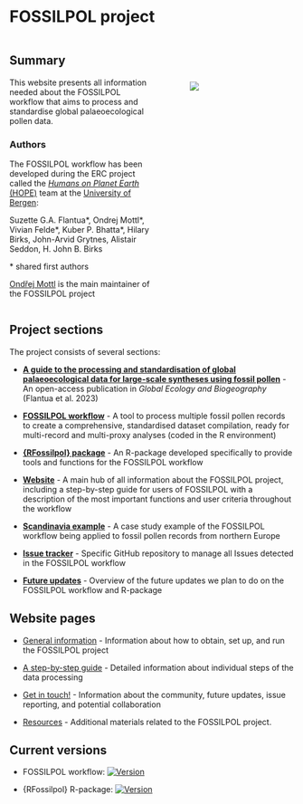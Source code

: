# FOSSILPOL project

:::: {.columns}

::: {.column width="55%"}
## Summary

This website presents all information needed about the FOSSILPOL workflow that aims to process and standardise global palaeoecological pollen data.

### Authors

The FOSSILPOL workflow has been developed during the ERC project called the [*Humans on Planet Earth* (HOPE)](https://www.uib.no/en/rg/EECRG/107501/hope) team at the [University of Bergen](https://www.uib.no/en):

Suzette G.A. Flantua\*, Ondrej Mottl\*, Vivian Felde\*, Kuber P. Bhatta\*, Hilary Birks, John-Arvid Grytnes, Alistair Seddon, H. John B. Birks

\* shared first authors

[Ondřej Mottl](https://ondrejmottl.github.io/) is the main maintainer of the FOSSILPOL project

:::

::: {.column width="5%"}
:::

::: {.column width="40%"}

<br>
<br>
<br>

![](/figures/Logo%20FOSSILPOL%20regular%20-%20600ppi.png)
:::

::::

## Project sections

The project consists of several sections:

* **[A guide to the processing and standardisation of global palaeoecological data for large-scale syntheses using fossil pollen](https://doi.org/10.1111/geb.13693)** - An open-access publication in *Global Ecology and Biogeography* (Flantua et al. 2023)

* **[FOSSILPOL workflow](https://github.com/HOPE-UIB-BIO/FOSSILPOL-workflow)** - A tool to process multiple fossil pollen records to create a comprehensive, standardised dataset compilation, ready for multi-record and multi-proxy analyses (coded in the R environment)

* **[{RFossilpol} package](https://github.com/HOPE-UIB-BIO/R-Fossilpol-package)** - An R-package developed specifically to provide tools and functions for the FOSSILPOL workflow

* **[Website](https://hope-uib-bio.github.io/FOSSILPOL-website)** - A main hub of all information about the FOSSILPOL project, including a step-by-step guide for users of FOSSILPOL with a description of the most important functions and user criteria throughout the workflow

* **[Scandinavia example](https://github.com/HOPE-UIB-BIO/FOSSILPOL-example-Scandinavia)** - A case study example of the FOSSILPOL workflow being applied to fossil pollen records from northern Europe

* **[Issue tracker](https://github.com/HOPE-UIB-BIO/FOSSILPOL-issues/issues)** - Specific GitHub repository to manage all Issues detected in the FOSSILPOL workflow

* **[Future updates](https://github.com/orgs/HOPE-UIB-BIO/projects/3/views/1)** - Overview of the future updates we plan to do on the FOSSILPOL workflow and R-package

## Website pages

* [General information](about.qmd) - Information about how to obtain, set up, and run the FOSSILPOL project

* [A step-by-step guide](step_by_step_guide.qmd) - Detailed information about individual steps of the data processing

* [Get in touch!](get_in_touch.qmd) - Information about the community, future updates, issue reporting, and potential collaboration

* [Resources](other_materials.qmd) - Additional materials related to the FOSSILPOL project.

## Current versions

* FOSSILPOL workflow: [![Version](https://img.shields.io/github/v/release/HOPE-UIB-BIO/FOSSILPOL-workflow?label=Version&logo=github)](https://github.com/HOPE-UIB-BIO/FOSSILPOL-workflow/releases)

* {RFossilpol} R-package: [![Version](https://img.shields.io/github/v/release/HOPE-UIB-BIO/R-Fossilpol-package?label=Version&logo=github)](https://github.com/HOPE-UIB-BIO/R-Fossilpol-package/releases)